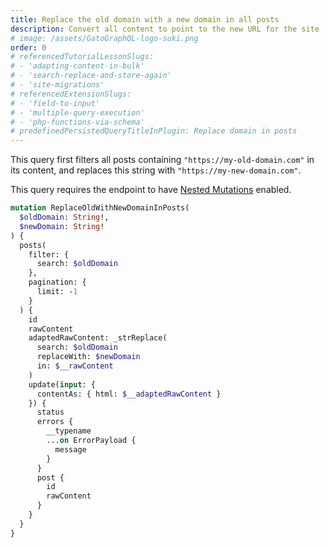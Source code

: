 ```yaml
---
title: Replace the old domain with a new domain in all posts
description: Convert all content to point to the new URL for the site
# image: /assets/GatoGraphQL-logo-suki.png
order: 0
# referencedTutorialLessonSlugs:
# - 'adapting-content-in-bulk'
# - 'search-replace-and-store-again'
# - 'site-migrations'
# referencedExtensionSlugs:
# - 'field-to-input'
# - 'multiple-query-execution'
# - 'php-functions-via-schema'
# predefinedPersistedQueryTitleInPlugin: Replace domain in posts
---
```


This query first filters all posts containing `"https://my-old-domain.com"` in its content, and replaces this string with `"https://my-new-domain.com"`.

<Banner type='important'>

This query requires the endpoint to have [Nested Mutations](https://gatographql.com/guides/schema/using-nested-mutations/) enabled.

</Banner>

```graphql
mutation ReplaceOldWithNewDomainInPosts(
  $oldDomain: String!,
  $newDomain: String!
) {
  posts(
    filter: {
      search: $oldDomain
    },
    pagination: {
      limit: -1
    }
  ) {
    id
    rawContent
    adaptedRawContent: _strReplace(
      search: $oldDomain
      replaceWith: $newDomain
      in: $__rawContent
    )
    update(input: {
      contentAs: { html: $__adaptedRawContent }
    }) {
      status
      errors {
        __typename
        ...on ErrorPayload {
          message
        }
      }
      post {
        id
        rawContent
      }
    }
  }
}
```
